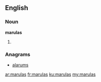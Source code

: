 ==English==

===Noun===
'''marulas'''

# {{plural of|[[marula]]}}

===Anagrams===
* [[alarums#English|alarums]]

[[ar:marulas]]
[[fr:marulas]]
[[ku:marulas]]
[[my:marulas]]